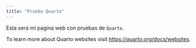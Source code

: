 ```yaml
---
title: "Prueba Quarto"
---
```


Esta será mi pagina web con pruebas de `Quarto`.


To learn more about Quarto websites visit <https://quarto.org/docs/websites>.

